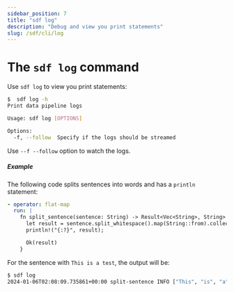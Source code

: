 ```yaml
---
sidebar_position: 7
title: "sdf log"
description: "Debug and view you print statements"
slug: /sdf/cli/log
---
```


# The `sdf log` command

Use `sdf log` to view you print statements:

```bash
$  sdf log -h
Print data pipeline logs

Usage: sdf log [OPTIONS]

Options:
  -f, --follow  Specify if the logs should be streamed
```

Use `--f --follow` option to watch the logs.


##### Example

The following code splits sentences into words and has a `println` statement:

```yaml
- operator: flat-map
  run: |
    fn split_sentence(sentence: String) -> Result<Vec<String>, String> {
      let result = sentence.split_whitespace().map(String::from).collect();
      println!("{:?}", result);

      Ok(result)
    }
```

For the sentence with `This is a test`, the output will be:


```bash copy="fl"
$ sdf log
2024-01-06T02:08:09.735861+00:00 split-sentence INFO ["This", "is", "a", "test"]
```
